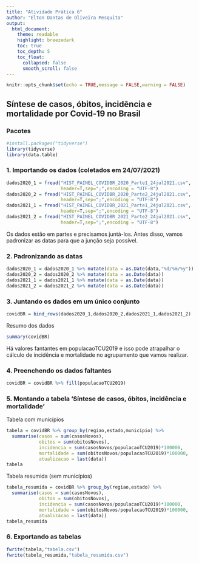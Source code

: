 ```yaml
---
title: "Atividade Prática 6"
author: "Elton Dantas de Oliveira Mesquita"
output:
  html_document:
    theme: readable
    highlight: breezedark
    toc: true
    toc_depth: 5
    toc_float:
      collapsed: false
      smooth_scroll: false
---
```


```r
knitr::opts_chunk$set(echo = TRUE,message = FALSE,warning = FALSE)
```

## Síntese de casos, óbitos, incidência e mortalidade por Covid-19 no Brasil

### Pacotes
```r
#install.packages("tidyverse")
library(tidyverse)
library(data.table)
```

### 1. Importando os dados (coletados em 24/07/2021)
```r
dados2020_1 = fread("HIST_PAINEL_COVIDBR_2020_Parte1_24jul2021.csv",
                    header=T,sep=";",encoding = "UTF-8")
dados2020_2 = fread("HIST_PAINEL_COVIDBR_2020_Parte2_24jul2021.csv",
                    header=T,sep=";",encoding = "UTF-8")
dados2021_1 = fread("HIST_PAINEL_COVIDBR_2021_Parte1_24jul2021.csv",
                    header=T,sep=";",encoding = "UTF-8")
dados2021_2 = fread("HIST_PAINEL_COVIDBR_2021_Parte2_24jul2021.csv",
                    header=T,sep=";",encoding = "UTF-8")
```
Os dados estão em partes e precisamos juntá-los. Antes disso, vamos padronizar as datas para que a junção seja possível.

### 2. Padronizando as datas
```r
dados2020_1 = dados2020_1 %>% mutate(data = as.Date(data,"%d/%m/%y"))
dados2020_2 = dados2020_2 %>% mutate(data = as.Date(data))
dados2021_1 = dados2021_1 %>% mutate(data = as.Date(data))
dados2021_2 = dados2021_2 %>% mutate(data = as.Date(data))
```

### 3. Juntando os dados em um único conjunto
```r
covidBR = bind_rows(dados2020_1,dados2020_2,dados2021_1,dados2021_2)
```

Resumo dos dados
```r
summary(covidBR)
```
Há valores fantantes em populacaoTCU2019 e isso pode atrapalhar o cálculo de incidência e mortalidade no agrupamento que vamos realizar.

### 4. Preenchendo os dados faltantes
```r
covidBR = covidBR %>% fill(populacaoTCU2019)
```

### 5. Montando a tabela 'Síntese de casos, óbitos, incidência e mortalidade'

Tabela com municípios
```r
tabela = covidBR %>% group_by(regiao,estado,municipio) %>%
  summarise(casos = sum(casosNovos),
            obitos = sum(obitosNovos),
            incidencia = sum(casosNovos/populacaoTCU2019)*100000,
            mortalidade = sum(obitosNovos/populacaoTCU2019)*100000,
            atualizacao = last(data))
tabela
```

Tabela resumida (sem municípios)
```r
tabela_resumida = covidBR %>% group_by(regiao,estado) %>%
  summarise(casos = sum(casosNovos),
            obitos = sum(obitosNovos),
            incidencia = sum(casosNovos/populacaoTCU2019)*100000,
            mortalidade = sum(obitosNovos/populacaoTCU2019)*100000,
            atualizacao = last(data))
tabela_resumida
```

### 6. Exportando as tabelas
```r
fwrite(tabela,"tabela.csv")
fwrite(tabela_resumida,"tabela_resumida.csv")
```



